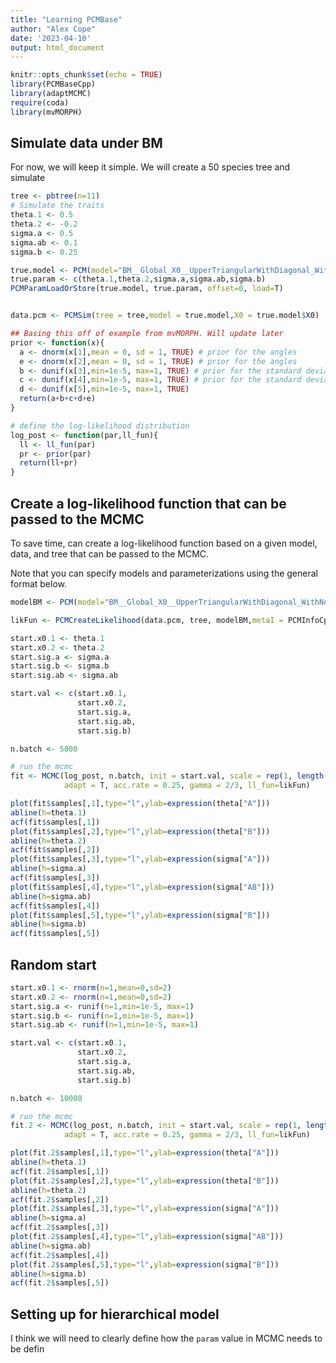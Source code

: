 ```yaml
---
title: "Learning PCMBase"
author: "Alex Cope"
date: '2023-04-10'
output: html_document
---
```


```r
knitr::opts_chunk$set(echo = TRUE)
library(PCMBaseCpp)
library(adaptMCMC)
require(coda)
library(mvMORPH)
```

## Simulate data under BM

For now, we will keep it simple. We will create a 50 species tree and simulate 

```r
tree <- pbtree(n=11)
# Simulate the traits
theta.1 <- 0.5
theta.2 <- -0.2
sigma.a <- 0.5
sigma.ab <- 0.1
sigma.b <- 0.25

true.model <- PCM(model="BM__Global_X0__UpperTriangularWithDiagonal_WithNonNegativeDiagonal_Sigma_x__Omitted_Sigmae_x",k=2)
true.param <- c(theta.1,theta.2,sigma.a,sigma.ab,sigma.b)
PCMParamLoadOrStore(true.model, true.param, offset=0, load=T)


data.pcm <- PCMSim(tree = tree,model = true.model,X0 = true.model$X0)
```


```r
## Basing this off of example from mvMORPH. Will update later
prior <- function(x){
  a <- dnorm(x[1],mean = 0, sd = 1, TRUE) # prior for the angles
  e <- dnorm(x[2],mean = 0, sd = 1, TRUE) # prior for the angles
  b <- dunif(x[3],min=1e-5, max=1, TRUE) # prior for the standard deviations of trait 1
  c <- dunif(x[4],min=1e-5, max=1, TRUE) # prior for the standard deviations of trait 2
  d <- dunif(x[5],min=1e-5, max=1, TRUE)
  return(a+b+c+d+e)
}

# define the log-likelihood distribution
log_post <- function(par,ll_fun){
  ll <- ll_fun(par)
  pr <- prior(par)
  return(ll+pr)
}

```


## Create a log-likelihood function that can be passed to the MCMC

To save time, can create a log-likelihood function based on a given model, data, and tree that can be passed to the MCMC.

Note that you can specify models and parameterizations using the general format below. 

```r
modelBM <- PCM(model="BM__Global_X0__UpperTriangularWithDiagonal_WithNonNegativeDiagonal_Sigma_x__Omitted_Sigmae_x",k=2)

likFun <- PCMCreateLikelihood(data.pcm, tree, modelBM,metaI = PCMInfoCpp)
```


```r
start.x0.1 <- theta.1
start.x0.2 <- theta.2
start.sig.a <- sigma.a
start.sig.b <- sigma.b
start.sig.ab <- sigma.ab

start.val <- c(start.x0.1,
               start.x0.2,
               start.sig.a,
               start.sig.ab,
               start.sig.b)

n.batch <- 5000

# run the mcmc
fit <- MCMC(log_post, n.batch, init = start.val, scale = rep(1, length(start.val)),
            adapt = T, acc.rate = 0.25, gamma = 2/3, ll_fun=likFun)


```


```r
plot(fit$samples[,1],type="l",ylab=expression(theta["A"]))
abline(h=theta.1)
acf(fit$samples[,1])
plot(fit$samples[,2],type="l",ylab=expression(theta["B"]))
abline(h=theta.2)
acf(fit$samples[,2])
plot(fit$samples[,3],type="l",ylab=expression(sigma["A"]))
abline(h=sigma.a)
acf(fit$samples[,3])
plot(fit$samples[,4],type="l",ylab=expression(sigma["AB"]))
abline(h=sigma.ab)
acf(fit$samples[,4])
plot(fit$samples[,5],type="l",ylab=expression(sigma["B"]))
abline(h=sigma.b)
acf(fit$samples[,5])


```


## Random start

```r
start.x0.1 <- rnorm(n=1,mean=0,sd=2)
start.x0.2 <- rnorm(n=1,mean=0,sd=2)
start.sig.a <- runif(n=1,min=1e-5, max=1)
start.sig.b <- runif(n=1,min=1e-5, max=1)
start.sig.ab <- runif(n=1,min=1e-5, max=1)

start.val <- c(start.x0.1,
               start.x0.2,
               start.sig.a,
               start.sig.ab,
               start.sig.b)

n.batch <- 10000

# run the mcmc
fit.2 <- MCMC(log_post, n.batch, init = start.val, scale = rep(1, length(start.val)),
            adapt = T, acc.rate = 0.25, gamma = 2/3, ll_fun=likFun)


```



```r
plot(fit.2$samples[,1],type="l",ylab=expression(theta["A"]))
abline(h=theta.1)
acf(fit.2$samples[,1])
plot(fit.2$samples[,2],type="l",ylab=expression(theta["B"]))
abline(h=theta.2)
acf(fit.2$samples[,2])
plot(fit.2$samples[,3],type="l",ylab=expression(sigma["A"]))
abline(h=sigma.a)
acf(fit.2$samples[,3])
plot(fit.2$samples[,4],type="l",ylab=expression(sigma["AB"]))
abline(h=sigma.ab)
acf(fit.2$samples[,4])
plot(fit.2$samples[,5],type="l",ylab=expression(sigma["B"]))
abline(h=sigma.b)
acf(fit.2$samples[,5])

```



## Setting up for hierarchical model

I think we will need to clearly define how the `param` value in MCMC needs to be defin